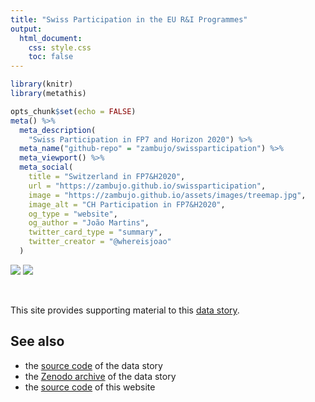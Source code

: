 ```yaml
---
title: "Swiss Participation in the EU R&I Programmes"
output:
  html_document:
    css: style.css
    toc: false
---
```


```r
library(knitr)
library(metathis)

opts_chunk$set(echo = FALSE)
meta() %>%
  meta_description(
    "Swiss Participation in FP7 and Horizon 2020") %>%
  meta_name("github-repo" = "zambujo/swissparticipation") %>%
  meta_viewport() %>%
  meta_social(
    title = "Switzerland in FP7&H2020",
    url = "https://zambujo.github.io/swissparticipation",
    image = "https://zambujo.github.io/assets/images/treemap.jpg",
    image_alt = "CH Participation in FP7&H2020",
    og_type = "website",
    og_author = "João Martins",
    twitter_card_type = "summary",
    twitter_creator = "@whereisjoao"
  )
```

<!-- badges: start -->
[![](https://img.shields.io/github/watchers/zambujo/swissparticipation?style=social)](https://github.com/zambujo/swissparticipation)
[![](https://img.shields.io/github/issues/zambujo/swissparticipation)](https://github.com/zambujo/swissparticipation/issues)
<!-- badges: end -->

<br />

This site provides supporting material to this [data story](https://data.snf.ch/stories/european-research-excellence-in-times-of-non-association-en.html).

## See also 

 - the [source code](https://github.com/snsf-data/datastory_h2020_participation) of the data story
 - the [Zenodo archive](https://zenodo.org/record/6528403#.YnjpepJBxzU) of the data story
 - the [source code](https://github.com/zambujo/swissparticipation) of this website
